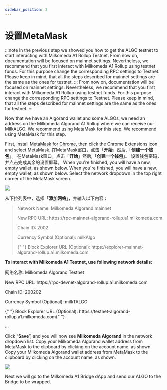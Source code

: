 ```yaml
---
sidebar_position: 2
---
```



# 设置MetaMask

:::note
In the previous step we showed you how to get the ALGO testnet to start interacting with Milkomeda A1 Rollup Testnet. From now on, documentation will be focused on mainnet settings. Nevertheless, we recommend that you first interact with Milkomeda A1 Rollup using testnet funds. For this purpose change the corresponding RPC settings to Testnet. Please keep in mind, that all the steps described for mainnet settings are the same as the ones for testnet.
:::
From now on, documentation will be focused on mainnet settings. Nevertheless, we recommend that you first interact with Milkomeda A1 Rollup using testnet funds. For this purpose change the corresponding RPC settings to Testnet.
Please keep in mind, that all the steps described for mainnet settings are the same as the ones for testnet.
:::

Now that we have an Algorand wallet and some ALGOs, we need an address on the Milkomeda Algorand A1 Rollup where we can receive our MilkALGO. We recommend using MetaMask for this step. We recommend using MetaMask for this step.

First, install [MetaMask for Chrome](https://chrome.google.com/webstore/detail/metamask/nkbihfbeogaeaoehlefnkodbefgpgknn), then click the Chrome Extensions icon <img src={puzzleIcon} alt="" className="img-icon" /> and select MetaMask. 在MetaMask窗口，点击「**开始**」然后,「**创建一个钱包**」。 在MetaMask窗口，点击「**开始**」然后,「**创建一个钱包**」。 设置钱包密码，并点击完成其余的设置屏幕。 When you're finished, you will have a new, empty wallet, as shown below. When you're finished, you will have a new, empty wallet, as shown below. Select the network dropdown in the top right corner of the MetaMask screen.

![](/img/algorand-eth.png)

从下拉列表中，选择「**添加网络**」，并输入以下内容：

> Network Name: Milkomeda Algorand mainnet
> 
> <p> New RPC URL: https://rpc-mainnet-algorand-rollup.a1.milkomeda.com </p>
> 
> Chain ID: 2002
> 
> Currency Symbol (Optional): milkAlgo
> 
> <p>
>   {" "}
>   Block Explorer URL (Optional): https://explorer-mainnet-algorand-rollup.a1.milkomeda.com
> </p>
**To interact with Milkomeda A1 Testnet, use following network details:**

网络名称: Milkomeda Algorand Testnet
<p> New RPC URL: https://rpc-devnet-algorand-rollup.a1.milkomeda.com </p>
<p>Chain ID: 200202</p>
<p>Currency Symbol (Optional): milkTALGO</p>
<p>
  {" "}
  Block Explorer URL (Optional): https://testnet-algorand-rollup.a1.milkomeda.com{" "}
</p>
:::

Click “**Save**”, and you will now see **Milkomeda Algorand** in the network dropdown list. Copy your Milkomeda Algorand wallet address from MetaMask to the clipboard by clicking on the account name, as shown. Copy your Milkomeda Algorand wallet address from MetaMask to the clipboard by clicking on the account name, as shown.

![](/img/algorand-milk.png)

Next we will go to the Milkomeda A1 Bridge dApp and send our ALGO to the Bridge to be wrapped.
